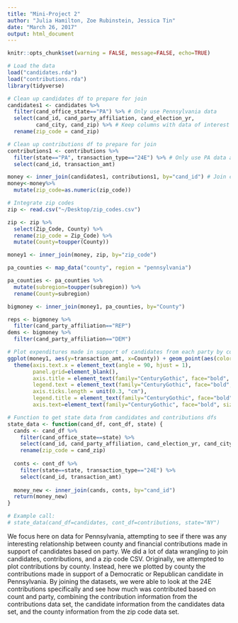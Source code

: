 ```yaml
---
title: "Mini-Project 2"
author: "Julia Hamilton, Zoe Rubinstein, Jessica Tin"
date: "March 26, 2017"
output: html_document
---
```


```r
knitr::opts_chunk$set(warning = FALSE, message=FALSE, echo=TRUE)
```

```r
# Load the data
load("candidates.rda")
load("contributions.rda")
library(tidyverse)
```

```r
# Clean up candidates df to prepare for join
candidates1 <- candidates %>%
  filter(cand_office_state=="PA") %>% # Only use Pennsylvania data
  select(cand_id, cand_party_affiliation, cand_election_yr,
         cand_city, cand_zip) %>% # Keep columns with data of interest
  rename(zip_code = cand_zip)

# Clean up contributions df to prepare for join
contributions1 <- contributions %>%
  filter(state=="PA", transaction_type=="24E") %>% # Only use PA data and advocating contributions
  select(cand_id, transaction_amt)

money <- inner_join(candidates1, contributions1, by="cand_id") # Join candidates, contributions
money<-money%>%
  mutate(zip_code=as.numeric(zip_code))
```

```r
# Integrate zip codes
zip <- read.csv("~/Desktop/zip_codes.csv")

zip <- zip %>%
  select(Zip_Code, County) %>%
  rename(zip_code = Zip_Code) %>%
  mutate(County=toupper(County))

money1 <- inner_join(money, zip, by="zip_code")

pa_counties <- map_data("county", region = "pennsylvania")

pa_counties <- pa_counties %>%
  mutate(subregion=toupper(subregion)) %>%
  rename(County=subregion)

bigmoney <- inner_join(money1, pa_counties, by="County")

reps <- bigmoney %>%
  filter(cand_party_affiliation=="REP")
dems <- bigmoney %>%
  filter(cand_party_affiliation=="DEM")
```

```r
# Plot expenditures made in support of candidates from each party by county
ggplot(money1, aes(y=transaction_amt, x=County)) + geom_point(aes(color=cand_party_affiliation, shape=cand_party_affiliation), position = position_jitter(width = 0.25, height = 0), size=2.5) +
  theme(axis.text.x = element_text(angle = 90, hjust = 1), 
        panel.grid=element_blank(), 
        axis.title = element_text(family="CenturyGothic", face="bold", size=10, color="black"),
        legend.text = element_text(family="CenturyGothic", face="bold", size=10, color="black"),
        axis.ticks.length = unit(0.3, "cm"),
        legend.title = element_text(family="CenturyGothic", face="bold", size=10, color="black"),
        axis.text=element_text(family="CenturyGothic", face="bold", size=8, color="black"))
```



```r
# Function to get state data from candidates and contributions dfs
state_data <- function(cand_df, cont_df, state) {
  cands <- cand_df %>%
    filter(cand_office_state==state) %>%
    select(cand_id, cand_party_affiliation, cand_election_yr, cand_city, cand_zip) %>%
    rename(zip_code = cand_zip)
  
  conts <- cont_df %>%
    filter(state==state, transaction_type=="24E") %>%
    select(cand_id, transaction_amt)
  
  money_new <- inner_join(cands, conts, by="cand_id")
  return(money_new)
}

# Example call:
# state_data(cand_df=candidates, cont_df=contributions, state="NY")
```

We focus here on data for Pennsylvania, attempting to see if there was any interesting relationship between county and financial contributions made in support of candidates based on party. We did a lot of data wrangling to join candidates, contributions, and a zip code CSV. Originally, we attempted to plot contributions by county. Instead, here we plotted by county the contributions made in support of a Democratic or Republican candidate in Pennsylvania. By joining the datasets, we were able to look at the 24E contributions specifically and see how much was contributed based on count and party, combining the contribution information from the contributions data set, the candidate information from the candidates data set, and the county information from the zip code data set.
